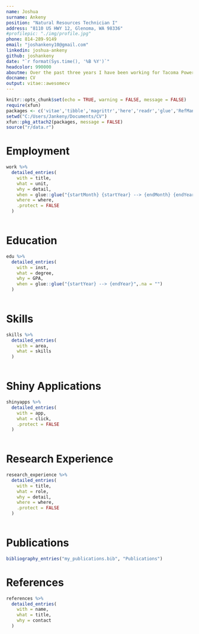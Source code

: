 ```yaml
---
name: Joshua
surname: Ankeny
position: "Natural Resources Technician I"
address: "8110 US HWY 12, Glenoma, WA 98336"
#profilepic: "./img/profile.jpg"
phone: 814-289-9149
email: "joshankeny10@gmail.com"
linkedin: joshua-ankeny
github: joshankeny
date: "`r format(Sys.time(), '%B %Y')`"
headcolor: 990000
aboutme: Over the past three years I have been working for Tacoma Power in various capacities. My work with Tacoma Power began as a field technician performing various salmonid related field operations. Through the COVID pandemic, my job duties shifted to allow more focus on data analysis, data visualization and continued education with various data software and languages. During this period I have expanded my portfolio to include the advanced use of R, RShiny, Tableau, Snowflake, FME, Python and ESRI Products. Though I graduated with a M.Sc. Degree in Wildlife and Fisheries Resources, I have always had a deep-seated passion for data science, data visualization and automation. My passion for this field of work is expressed within this CV made wholly using R. 
docname: CV
output: vitae::awesomecv
---
```


```r
knitr::opts_chunk$set(echo = TRUE, warning = FALSE, message = FALSE)
require(xfun)
packages <- c('vitae','tibble','magrittr','here','readr','glue','RefManageR')
setwd("C:/Users/Jankeny/Documents/CV")
xfun::pkg_attach2(packages, message = FALSE)
source("r/data.r")
```

# Employment

```r

work %>%
  detailed_entries(
    with = title,
    what = unit,
    why = detail,
    when = glue::glue("{startMonth} {startYear} --> {endMonth} {endYear}",.na = ""),
    where = where,
    .protect = FALSE
  )
  
```

# Education

```r

edu %>%
  detailed_entries(
    with = inst,
    what = degree,
    why = GPA,
    when = glue::glue("{startYear} --> {endYear}",.na = "")
  )
  
```

# Skills

```r

skills %>%
  detailed_entries(
    with = area,
    what = skills
  )
  
```

# Shiny Applications

```r

shinyapps %>%
  detailed_entries(
    with = app,
    what = click,
    .protect = FALSE
  )
  
```

# Research Experience

```r

research_experience %>%
  detailed_entries(
    with = title,
    what = role,
    why = detail,
    where = where,
    .protect = FALSE
  )
  
```

<!-- # Certifications -->

<!-- ```{r CERTIFICATIONS, echo = FALSE} -->

<!-- certifications %>% -->
<!--   detailed_entries( -->
<!--     what = cert -->
<!--   ) -->

<!-- ``` -->




# Publications

```r
bibliography_entries("my_publications.bib", "Publications")

```

# References

```r

references %>%
  detailed_entries(
    with = name,
    what = title,
    why = contact
  )
  
```